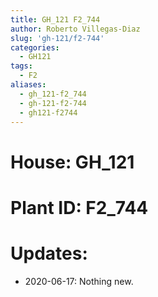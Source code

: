 ```yaml
---
title: GH_121 F2_744
author: Roberto Villegas-Diaz
slug: 'gh-121/f2-744'
categories:
  - GH121
tags:
  - F2
aliases:
  - gh_121-f2_744
  - gh-121-f2-744
  - gh121-f2744
---
```


# **House**: GH_121
# **Plant ID**: F2_744
# **Updates**: 
 - 2020-06-17: Nothing new.
